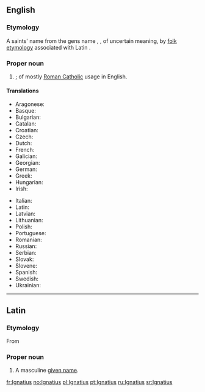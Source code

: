 ==English==

===Etymology===
A saints' name from the {{etyl|la|en}} gens name {{term|Ignatius|lang=la}}, {{term|Egnatius|lang=la}}, of uncertain meaning, by [[folk etymology]] associated with Latin {{term|ignis||fire|lang=la}}.

===Proper noun===
{{en-proper noun}}

# {{given name|male|from=Latin}}; of mostly [[Roman Catholic]] usage in English.

====Translations====
{{trans-top|male given name}}
* Aragonese: {{t-|an|Inazio}}
* Basque: {{t+|eu|Inazio}}
* Bulgarian: {{t-|bg|Игнатий|sc=Cyrl}}
* Catalan: {{t+|ca|Ignasi}}
* Croatian: {{t-|sh|Ignacije}}
* Czech: {{t-|cs|Ignác}}
* Dutch: {{t-|nl|Ignatius}}
* French: {{t+|fr|Ignace}}
* Galician: {{t+|gl|Ignacio}}
* Georgian: {{t-|ka|ეგნატე|tr=egnate|sc=Geor}}
* German: {{t-|de|Ignaz}}
* Greek: {{t+|el|Ιγνάτιος}}
* Hungarian: {{t+|hu|Ignác}}
* Irish: {{t-|ga|Ignáit}}
{{trans-mid}}
* Italian: {{t+|it|Ignazio}}
* Latin: {{t-|la|Ignatius}}
* Latvian: {{t-|lv|Ignats|m}}
* Lithuanian: {{t-|lt|Ignacas}}
* Polish: {{t+|pl|Ignacy}}
* Portuguese: {{t+|pt|Inácio}}
* Romanian: {{t-|ro|Ignațiu}}
* Russian: {{t+|ru|Игнатий|tr=Ignátij}}
* Serbian: {{t-|sh|Игнац}}
* Slovak: {{t-|sk|Ignác}}
* Slovene: {{t-|sl|Ignacij}}
* Spanish: {{t+|es|Ignacio}}
* Swedish: {{t-|sv|Ignatius}}
* Ukrainian: {{t-|uk|Ігнатій|sc=Cyrl}}
{{trans-bottom}}

----

==Latin==

===Etymology===
From {{etyl|grc|la}} {{term|Ἰγνάτιος|lang=grc}}

===Proper noun===
{{la-proper noun|Ignātius|Ignatii|Ignātiī|m|second}}

# A masculine [[given name]].

[[fr:Ignatius]]
[[no:Ignatius]]
[[pl:Ignatius]]
[[pt:Ignatius]]
[[ru:Ignatius]]
[[sr:Ignatius]]